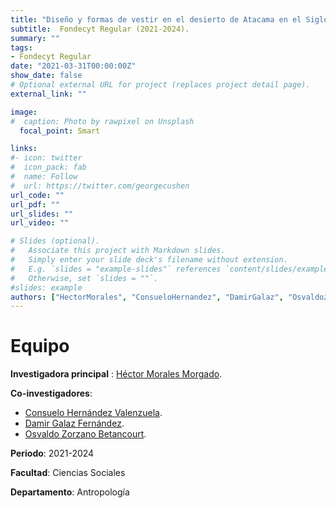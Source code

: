 ```yaml
---
title: "Diseño y formas de vestir en el desierto de Atacama en el Siglo XX"
subtitle:  Fondecyt Regular (2021-2024).
summary: ""
tags:
- Fondecyt Regular
date: "2021-03-31T00:00:00Z"
show_date: false
# Optional external URL for project (replaces project detail page).
external_link: ""

image:
#  caption: Photo by rawpixel on Unsplash
  focal_point: Smart

links:
#- icon: twitter
#  icon_pack: fab
#  name: Follow
#  url: https://twitter.com/georgecushen
url_code: ""
url_pdf: ""
url_slides: ""
url_video: ""

# Slides (optional).
#   Associate this project with Markdown slides.
#   Simply enter your slide deck's filename without extension.
#   E.g. `slides = "example-slides"` references `content/slides/example-slides.md`.
#   Otherwise, set `slides = ""`.
#slides: example
authors: ["HectorMorales", "ConsueloHernandez", "DamirGalaz", "Osvaldozorzano"]
---
```


# Equipo

**Investigadora principal** : [Héctor Morales Morgado](../../../authors/hectormorales/).

**Co-investigadores**:

- [Consuelo Hernández Valenzuela](../../../authors/consuelohernandez/).
- [Damir Galaz Fernández](../../../authors/damirgalaz/).
- [Osvaldo Zorzano Betancourt](../../../authors/osvaldozorzano/).


**Periodo**: 2021-2024

**Facultad**: Ciencias Sociales

**Departamento**: Antropología

